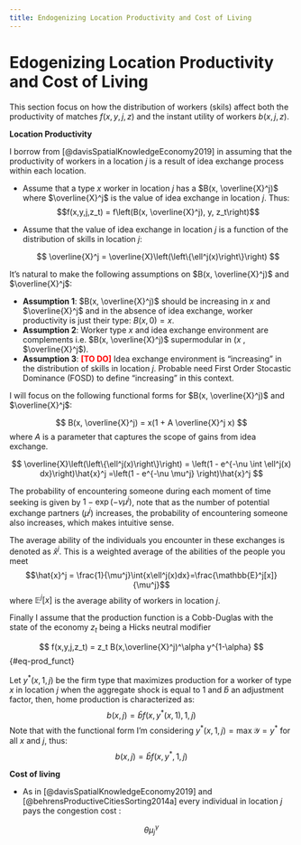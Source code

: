 ```yaml
---
title: Endogenizing Location Productivity and Cost of Living
---
```


# Edogenizing Location Productivity and Cost of Living

This section focus on how the distribution of workers (skils) affect both the productivity of matches $f(x,y,j,z)$ and the instant utility of workers $b(x,j,z)$.

**Location Productivity**

I borrow from [@davisSpatialKnowledgeEconomy2019] in assuming that the productivity of workers in a location $j$ is a result of idea exchange process within each location.

-   Assume that a type $x$ worker in location $j$ has a $B(x, \overline{X}^j)$ where $\overline{X}^j$ is the value of idea exchange in location $j$. Thus: $$f(x,y,j,z_t) = f\left(B(x, \overline{X}^j), y, z_t\right)$$

-   Assume that the value of idea exchange in location $j$ is a function of the distribution of skills in location $j$:

    $$ \overline{X}^j = \overline{X}\left(\left\{\ell^j(x)\right\}\right) $$

It's natural to make the following assumptions on $B(x, \overline{X}^j)$ and $\overline{X}^j$:

-   **Assumption 1**: $B(x, \overline{X}^j)$ should be increasing in $x$ and $\overline{X}^j$ and in the absence of idea exchange, worker productivity is just their type: $B(x, 0) = x$.
-   **Assumption 2**: Worker type $x$ and idea exchange environment are complements i.e. $B(x, \overline{X}^j)$ supermodular in ($x$ , $\overline{X}^j$).
-   **Assumption 3**: [**\[TO DO\]**]{style="color:red"} Idea exchange environment is "increasing" in the distribution of skills in location $j$. Probable need First Order Stocastic Dominance (FOSD) to define "increasing" in this context.

I will focus on the following functional forms for $B(x, \overline{X}^j)$ and $\overline{X}^j$:

$$
 B(x, \overline{X}^j) = x(1 + A \overline{X}^j x)
$$where $A$ is a parameter that captures the scope of gains from idea exchange.

$$
    \overline{X}\left(\left\{\ell^j(x)\right\}\right) = \left(1 - e^{-\nu \int \ell^j(x) dx}\right)\hat{x}^j =\left(1 - e^{-\nu \mu^j} \right)\hat{x}^j
$$

The probability of encountering someone during each moment of time seeking is given by $1 - \exp(-ν \mu^j)$, note that as the number of potential exchange partners ($\mu^j$) increases, the probability of encountering someone also increases, which makes intuitive sense.

The average ability of the individuals you encounter in these exchanges is denoted as $\hat{x}^j$. This is a weighted average of the abilities of the people you meet $$\hat{x}^j = \frac{1}{\mu^j}\int{x\ell^j(x)dx}=\frac{\mathbb{E}^j[x]}{\mu^j}$$ where $\mathbb{E}^j[x]$ is the average ability of workers in location $j$.

Finally I assume that the production function is a Cobb-Duglas with the state of the economy $z_t$ being a Hicks neutral modifier

$$
f(x,y,j,z_t) = z_t B(x,\overline{X}^j)^\alpha y^{1-\alpha}
$$ {#eq-prod_funct}

Let $y^*(x,1, j)$ be the firm type that maximizes production for a worker of type $x$ in location $j$ when the aggregate shock is equal to $1$ and $\hat{b}$ an adjustment factor, then, home production is characterized as:  
$$
b(x, j) = \hat{b} f(x,y^*(x,1),1, j)$$
Note that with the functional form I'm considering $y^{*}(x,1,j) = \max{\mathcal{Y}}=y^{*}$ for all $x$ and $j$, thus:
$$b(x, j) = \hat{b} f(x,y^*,1, j)$$

**Cost of living**

-   As in [@davisSpatialKnowledgeEconomy2019] and [@behrensProductiveCitiesSorting2014a] every individual in location $j$ pays the congestion cost :

$$\theta\mu_j^{\gamma}$$
